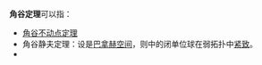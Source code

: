 '''角谷定理'''可以指：

* [[角谷不动点定理|角谷不动点定理]]
* 角谷静夫定理：设{{math|''X''}}是[[巴拿赫空间|巴拿赫空间]]，则{{math|''X''}}中的闭单位球在弱拓扑中[[紧致|紧致]]。
* {{link-en|角谷定理 (几何学)|Kakutani's theorem (geometry)}}

{{数学消歧义}}